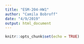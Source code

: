 ```yaml
---
title: "ESM-204-HW1"
author: "Camila Bobroff"
date: "4/9/2019"
output: html_document
---
```


```r
knitr::opts_chunk$set(echo = TRUE)
```

